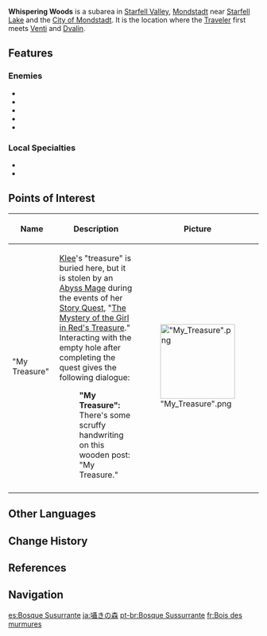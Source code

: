 {{Location Infobox
|image        = Starfell Valley Whispering Woods.png
|type         = Subarea
|region       = Mondstadt
|area         = Starfell Valley
}}
{{Description|A small road cuts through these dense and deep woods.<br />The fluttering sound of leaves blown by the wind in this place were often mistaken for whispers by travelers.<br />This is why they started naming it "Whispering Woods."|[[Expedition]] description}}

'''Whispering Woods''' is a subarea in [[Starfell Valley]], [[Mondstadt]] near [[Starfell Lake]] and the [[City of Mondstadt]]. It is the location where the [[Traveler]] first meets [[Venti]] and [[Dvalin]].

==Features==
===Enemies===
* {{Enemy|Hilichurl}}
* {{Enemy|Hilichurl Fighter}}
* {{Enemy|Hilichurl Berserker}}
* {{Enemy|Hydro Slime}}
* {{Enemy|Pyro Slime}}

===Local Specialties===
* {{Item|Dandelion Seed}}
* {{Item|Small Lamp Grass}}

==Points of Interest==
{| class="article-table" style="width: 100%;"
! style="width: 25%;" |Name
! style="width: 55%;" |Description
! style="width: 20%;" |Picture
|- id="My Treasure"
|"My Treasure"
|[[Klee]]'s "treasure" is buried here, but it is stolen by an [[Abyss Mage]] during the events of her [[Story Quest]], "[[The Mystery of the Girl in Red's Treasure]]." Interacting with the empty hole after completing the quest gives the following dialogue:

{{dialogue start}}
:'''"My Treasure":''' There's some scruffy handwriting on this wooden post: "My Treasure."
{{dialogue end}}
|[[File:"My Treasure".png|150px]]
|-
|}

==Other Languages==
{{Other Languages
|en      = Whispering Woods
|zhs     = 低语森林
|zhs_rm  = Dīyǔ Sēnlín
|zht     = 低語森林
|zht_rm  = Dīyǔ Sēnlín
|zh_tl   = Whispering Forest
|ja      = {{Rubi|囁|ささや|き}}の{{Rubi|森|もり}}
|ja_rm   = Sasayaki no Mori<ref>[[Map]], Label: Whispering Woods (Japanese)</ref>
|ja_tl   = Forest of Whispers
|ko      = 속삭임의 숲
|ko_rm   = Soksak'im-ui Sup
|ko_tl   = Forest of Whispering
|es      = Bosque Susurrante
|es_tl   = Whispering Forest
|fr      = Bois des Murmures
|fr_tl   = Woods of Murmurs
|ru      = Шепчущий лес
|ru_tl   = Whispering Forest
|th      = Whispering Woods
|vi      = Rừng Thì Thầm
|vi_tl   = Whispering Forest
|de      = Flüsterwald
|de_tl   = Whisper Forest
|id      = Whispering Woods
|pt      = Bosque Sussurrante
|pt_tl   = Whispering Forest
}}

==Change History==
{{Change History|1.0}}

==References==
{{Reflist}}

==Navigation==
{{Area Navbox|Mondstadt}}

[[es:Bosque Susurrante]]
[[ja:囁きの森]]
[[pt-br:Bosque Sussurrante]]
[[fr:Bois des murmures]]